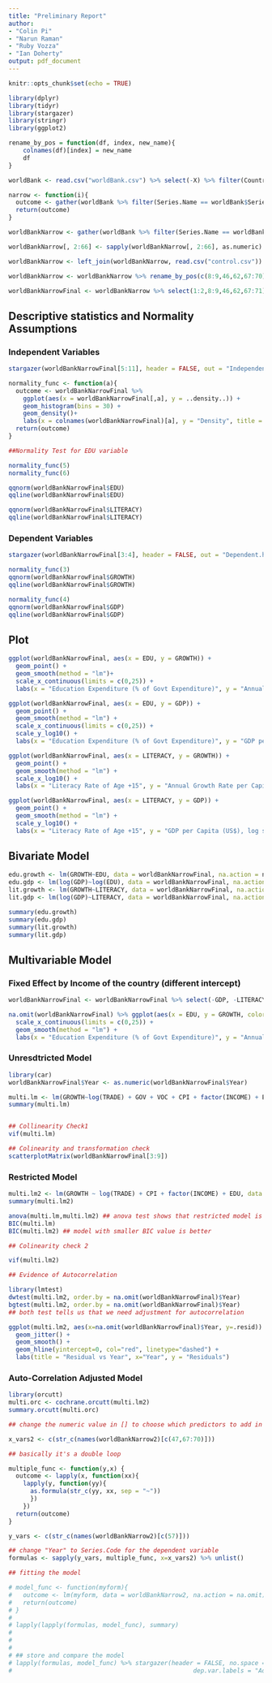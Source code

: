```yaml
---
title: "Preliminary Report"
author:
- "Colin Pi"
- "Narun Raman"
- "Ruby Vozza"
- "Ian Doherty"
output: pdf_document
---
```


```r
knitr::opts_chunk$set(echo = TRUE)
```

```r
library(dplyr)
library(tidyr)
library(stargazer)
library(stringr)
library(ggplot2)

rename_by_pos = function(df, index, new_name){ 
    colnames(df)[index] = new_name 
    df 
}

worldBank <- read.csv("worldBank.csv") %>% select(-X) %>% filter(Country.Name != "Ireland") %>% rename_by_pos(5:54,1968:2017)

narrow <- function(i){
  outcome <- gather(worldBank %>% filter(Series.Name == worldBank$Series.Name[i]), key = Year, value = UQ(worldBank$Series.Name[i]), 5:54) %>% select(6)
  return(outcome)
}

worldBankNarrow <- gather(worldBank %>% filter(Series.Name == worldBank$Series.Name[1]), key = Year, value = UQ(worldBank$Series.Name[1]), 5:54) %>% select(-c(2:4)) %>% bind_cols(lapply(2:64, narrow) %>% bind_cols())

worldBankNarrow[, 2:66] <- sapply(worldBankNarrow[, 2:66], as.numeric)

worldBankNarrow <- left_join(worldBankNarrow, read.csv("control.csv")) %>% select(-X, -school, -Region, -GINI)

worldBankNarrow <- worldBankNarrow %>% rename_by_pos(c(8:9,46,62,67:70), c("GROWTH","GDP","EDU","LITERACY","INCOME","TRADE", "GOV", "VOC"))

worldBankNarrowFinal <- worldBankNarrow %>% select(1:2,8:9,46,62,67:71)
```

## Descriptive statistics and Normality Assumptions

### Independent Variables

```r
stargazer(worldBankNarrowFinal[5:11], header = FALSE, out = "Independent.htm", median = TRUE, iqr=TRUE)

normality_func <- function(a){
  outcome <- worldBankNarrowFinal %>% 
    ggplot(aes(x = worldBankNarrowFinal[,a], y = ..density..)) +
    geom_histogram(bins = 30) + 
    geom_density()+
    labs(x = colnames(worldBankNarrowFinal)[a], y = "Density", title = "Distribution of the Variable")
  return(outcome)
}

##Normality Test for EDU variable

normality_func(5)
normality_func(6)

qqnorm(worldBankNarrowFinal$EDU)
qqline(worldBankNarrowFinal$EDU)

qqnorm(worldBankNarrowFinal$LITERACY)
qqline(worldBankNarrowFinal$LITERACY)
```

### Dependent Variables

```r
stargazer(worldBankNarrowFinal[3:4], header = FALSE, out = "Dependent.htm", median = TRUE, iqr=TRUE)

normality_func(3)
qqnorm(worldBankNarrowFinal$GROWTH)
qqline(worldBankNarrowFinal$GROWTH)

normality_func(4)
qqnorm(worldBankNarrowFinal$GDP)
qqline(worldBankNarrowFinal$GDP)
```

## Plot

```r
ggplot(worldBankNarrowFinal, aes(x = EDU, y = GROWTH)) + 
  geom_point() +
  geom_smooth(method = "lm")+ 
  scale_x_continuous(limits = c(0,25)) +
  labs(x = "Education Expenditure (% of Govt Expenditure)", y = "Annual Growth Rate per Capita (%)", title = "Growth Rate v. Education Expenditure")

ggplot(worldBankNarrowFinal, aes(x = EDU, y = GDP)) + 
  geom_point() +
  geom_smooth(method = "lm") +
  scale_x_continuous(limits = c(0,25)) +
  scale_y_log10() +
  labs(x = "Education Expenditure (% of Govt Expenditure)", y = "GDP per Capita (US$), log scale", title = "GDP v. Education Expenditure")

ggplot(worldBankNarrowFinal, aes(x = LITERACY, y = GROWTH)) + 
  geom_point() +
  geom_smooth(method = "lm") +
  scale_x_log10() +
  labs(x = "Literacy Rate of Age +15", y = "Annual Growth Rate per Capita (%)", title = "Growth Rate v. Literacy Rate")

ggplot(worldBankNarrowFinal, aes(x = LITERACY, y = GDP)) + 
  geom_point() +
  geom_smooth(method = "lm") + 
  scale_y_log10() +
  labs(x = "Literacy Rate of Age +15", y = "GDP per Capita (US$), log scale", title = "GDP v. Literacy Rate")
```

## Bivariate Model

```r
edu.growth <- lm(GROWTH~EDU, data = worldBankNarrowFinal, na.action = na.omit)
edu.gdp <- lm(log(GDP)~log(EDU), data = worldBankNarrowFinal, na.action = na.omit)
lit.growth <- lm(GROWTH~LITERACY, data = worldBankNarrowFinal, na.action = na.omit)
lit.gdp <- lm(log(GDP)~LITERACY, data = worldBankNarrowFinal, na.action = na.omit)

summary(edu.growth)
summary(edu.gdp)
summary(lit.growth)
summary(lit.gdp)
```

## Multivariable Model

### Fixed Effect by Income of the country (different intercept)

```r
worldBankNarrowFinal <- worldBankNarrowFinal %>% select(-GDP, -LITERACY)

na.omit(worldBankNarrowFinal) %>% ggplot(aes(x = EDU, y = GROWTH, color = INCOME)) + 
  scale_x_continuous(limits = c(0,25)) +
  geom_smooth(method = "lm") +
  labs(x = "Education Expenditure (% of Govt Expenditure)", y = "Annual Growth Rate per Capita (%)", title = "Growth Rate v. Education Expenditure")
```

### Unresdtricted Model

```r
library(car)
worldBankNarrowFinal$Year <- as.numeric(worldBankNarrowFinal$Year)

multi.lm <- lm(GROWTH~log(TRADE) + GOV + VOC + CPI + factor(INCOME) + EDU, data = na.omit(worldBankNarrowFinal))
summary(multi.lm)


## Collinearity Check1
vif(multi.lm)

## Colinearity and transformation check
scatterplotMatrix(worldBankNarrowFinal[3:9])
```

### Restricted Model

```r
multi.lm2 <- lm(GROWTH ~ log(TRADE) + CPI + factor(INCOME) + EDU, data = na.omit(worldBankNarrowFinal))
summary(multi.lm2)

anova(multi.lm,multi.lm2) ## anova test shows that restricted model is better
BIC(multi.lm)
BIC(multi.lm2) ## model with smaller BIC value is better 

## Colinearity check 2

vif(multi.lm2)

## Evidence of Autocorrelation

library(lmtest)
dwtest(multi.lm2, order.by = na.omit(worldBankNarrowFinal)$Year)
bgtest(multi.lm2, order.by = na.omit(worldBankNarrowFinal)$Year)
## both test tells us that we need adjustment for autocorrelation

ggplot(multi.lm2, aes(x=na.omit(worldBankNarrowFinal)$Year, y=.resid)) + 
  geom_jitter() +
  geom_smooth() +
  geom_hline(yintercept=0, col="red", linetype="dashed") +
  labs(title = "Residual vs Year", x="Year", y = "Residuals")
```

### Auto-Correlation Adjusted Model

```r
library(orcutt)
multi.orc <- cochrane.orcutt(multi.lm2)
summary.orcutt(multi.orc)
```

\newpage

```r
## change the numeric value in [] to choose which predictors to add in

x_vars2 <- c(str_c(names(worldBankNarrow2)[c(47,67:70)]))

## basically it's a double loop

multiple_func <- function(y,x) {
  outcome <- lapply(x, function(xx){
    lapply(y, function(yy){
      as.formula(str_c(yy, xx, sep = "~"))
      })
    })
  return(outcome)
}

y_vars <- c(str_c(names(worldBankNarrow2)[c(57)]))

## change "Year" to Series.Code for the dependent variable
formulas <- sapply(y_vars, multiple_func, x=x_vars2) %>% unlist()
```

```r
## fitting the model

# model_func <- function(myform){
#   outcome <- lm(myform, data = worldBankNarrow2, na.action = na.omit)
#   return(outcome)
# }
# 
# lapply(lapply(formulas, model_func), summary)
# 
# 
# 
# ## store and compare the model
# lapply(formulas, model_func) %>% stargazer(header = FALSE, no.space = TRUE, out = "Adjusted net national income (annual percent growth).htm",
#                                                  dep.var.labels = "Adjusted net national income (annual % growth)")
```
